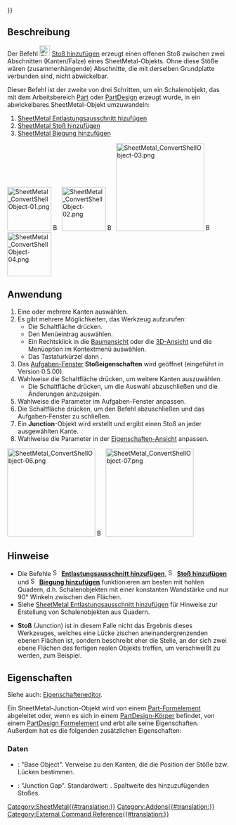 {{UnfinishedDocu{{#translation:}}}}
<languages/>

{{Docnav/de
|[[SheetMetal_AddRelief/de|Entlastungsausschnitt hinzufügen]]
|[[SheetMetal_AddBend/de|Biegung hinzufügen]]
|[[SheetMetal_Workbench/de|SheetMetal]]
|IconL=SheetMetal_AddRelief.svg
|IconR=SheetMetal_AddBend.svg
|IconC=Sheetmetal_workbench_icon.svg
}}

{{GuiCommand/de
|Name=SheetMetal AddJunction
|Name/de=SheetMetal StoßHinzufügen
|MenuLocation=SheetMetal → Make Junction
|Workbenches=[[SheetMetal_Workbench/de|SheetMetal (Blech)]]
|Shortcut={{KEY|S}} {{KEY|J}}
|SeeAlso=[[SheetMetal_AddRelief/de|SheetMetal Entlastungsausschnitt hinzufügen]], [[SheetMetal_AddBend/de|SheetMetal Biegung hinzufügen]]
}}

<span id="Description"></span>
==Beschreibung==

Der Befehl [[Image:SheetMetal_AddJunction.svg|24px]] [[SheetMetal_AddJunction/de|Stoß hinzufügen]] erzeugt einen offenen Stoß zwischen zwei Abschnitten (Kanten/Falze) eines SheetMetal-Objekts.  Ohne diese Stöße wären (zusammenhängende) Abschnitte, die mit derselben Grundplatte verbunden sind, nicht abwickelbar.

Dieser Befehl ist der zweite von drei Schritten, um ein  Schalenobjekt, das mit dem Arbeitsbereich [[Part_Workbench/de|Part]] oder [[PartDesign_Workbench/de|PartDesign]] erzeugt wurde, in ein abwickelbares SheetMetal-Objekt umzuwandeln:
# [[SheetMetal_AddRelief/de|SheetMetal Entlastungsausschnitt hizufügen]]
# [[SheetMetal_AddJunction/de|SheetMetal Stoß hinzufügen]]
# [[SheetMetal_AddBend/de|SheetMetal Biegung hinzufügen]]

[[Image:SheetMetal_ConvertShellObject-01.png|100px|link=]] [[Image:Button_right.svg|16px|link=]]
[[Image:SheetMetal_ConvertShellObject-02.png|100px|link=SheetMetal_AddRelief]] [[Image:Button_right.svg|16px|link=]]
[[Image:SheetMetal_ConvertShellObject-03.png|200px|link=SheetMetal_AddJunction]] [[Image:Button_right.svg|16px|link=]]
[[Image:SheetMetal_ConvertShellObject-04.png|100px|link=SheetMetal_AddBend]]
{{Caption|Stoß hinzufügen - Kanten aufschneiden}}

<span id="Usage"></span>
==Anwendung==

# Eine oder mehrere Kanten auswählen.
# Es gibt mehrere Möglichkeiten, das Werkzeug aufzurufen:
#* Die Schaltfläche {{Button|[[Image: SheetMetal_AddJunction.svg |16px]] [[SheetMetal_AddJunction/de|Stoß hinzufügen]]}} drücken.
#* Den Menüeintrag {{MenuCommand|SheetMetal → [[Image: SheetMetal_AddJunction.svg |16px]] Stoß hinzufügen}} auswählen.
#* Ein Rechtsklick in die [[Tree_View/de|Baumansicht]] oder die [[3D_View/de|3D-Ansicht]] und die Menüoption {{MenuCommand|SheetMetal → [[Image: SheetMetal_AddJunction.svg |16px]] Stoß hinzufügen}} im Kontextmenü auswählen.
#* Das Tastaturkürzel {{KEY|S}} dann {{KEY|J}}.
# Das [[Task_panel/de|Aufgaben-Fenster]] '''Stoßeigenschaften'''  wird geöffnet (eingeführt in Version 0.5.00).
# Wahlweise die Schaltfläche {{Button|Auswahl}} drücken, um weitere Kanten auszuwählen.
#* Die Schaltfläche {{Button|Vorschau}} drücken, um die Auswahl abzuschließen und die Änderungen anzuzeigen.
# Wahlweise die Parameter im Aufgaben-Fenster anpassen.
# Die Schaltfläche {{Button|OK}} drücken, um den Befehl abzuschließen und das Aufgaben-Fenster zu schließen.
# Ein '''Junction'''-Objekt wird erstellt und ergibt einen Stoß an jeder ausgewählten Kante.
# Wahlweise die Parameter in der [[Property_View/de|Eigenschaften-Ansicht]] anpassen.

[[Image:SheetMetal_ConvertShellObject-06.png|200px|link=]] [[Image:Button_right.svg|16px|link=]]
[[Image:SheetMetal_ConvertShellObject-07.png|200px|link=]]

<span id="Notes"></span>
==Hinweise==

* Die Befehle [[Image:SheetMetal_AddRelief.svg|16px]] '''[[SheetMetal_AddRelief/de|Entlastungsausschnitt hinzufügen]]''', [[Image:SheetMetal_AddJunction.svg|16px]] '''[[SheetMetal_AddJunction/de|Stoß hinzufügen]]''' und [[Image:SheetMetal_AddBend.svg|16px]] '''[[SheetMetal_AddBend/de|Biegung hinzufügen]]''' funktionieren am besten mit hohlen Quadern, d.h. Schalenobjekten mit einer konstanten Wandstärke und nur 90° Winkeln zwischen den Flächen.
* Siehe [[SheetMetal_AddRelief/de#Hinweise|SheetMetal Entlastungsausschnitt hinzufügen]] für Hinweise zur Erstellung von Schalenobjekten aus Quadern.

* '''Stoß''' (Junction) ist in diesem Falle nicht das Ergebnis dieses Werkzeuges, welches eine Lücke zischen aneinandergrenzenden ebenen Flächen ist, sondern beschreibt eher die Stelle, an der sich zwei ebene Flächen des fertigen realen Objekts treffen, um verschweißt zu werden, zum Beispiel.

<span id="Properties"></span>
==Eigenschaften==

Siehe auch: [[Property_editor/de|Eigenschafteneditor]].

Ein SheetMetal-Junction-Objekt wird von einem [[Part_Feature/de|Part-Formelement]] abgeleitet oder, wenn es sich in einem [[PartDesign_Body/de|PartDesign-Körper]] befindet, von einem [[PartDesign_Feature/de|PartDesign Formelement]]
und erbt alle seine Eigenschaften. Außerdem hat es die folgenden zusätzlichen Eigenschaften:

<span id="Data"></span>
===Daten===

{{Properties_Title/de|Parameters}}

* {{PropertyData|base Object|LinkSub}}: "Base Object". Verweise zu den Kanten, die die Position der Stöße bzw. Lücken bestimmen. 
* {{PropertyData|gap|Length}}: "Junction Gap". Standardwert: {{value|2,00 mm}}. Spaltweite des hinzuzufügenden Stoßes.


{{Docnav/de
|[[SheetMetal_AddRelief/de|Entlastungsausschnitt hinzufügen]]
|[[SheetMetal_AddBend/de|Biegung hinzufügen]]
|[[SheetMetal_Workbench/de|SheetMetal]]
|IconL=SheetMetal_AddRelief.svg
|IconR=SheetMetal_AddBend.svg
|IconC=Sheetmetal_workbench_icon.svg
}}

[[Category:SheetMetal{{#translation:}}]]
[[Category:Addons{{#translation:}}]]
[[Category:External Command Reference{{#translation:}}]]
